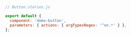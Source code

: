 ```js
// Button.stories.js

export default {
  component: 'demo-button',
  parameters: { actions: { argTypesRegex: '^on.*' } },
};
```
